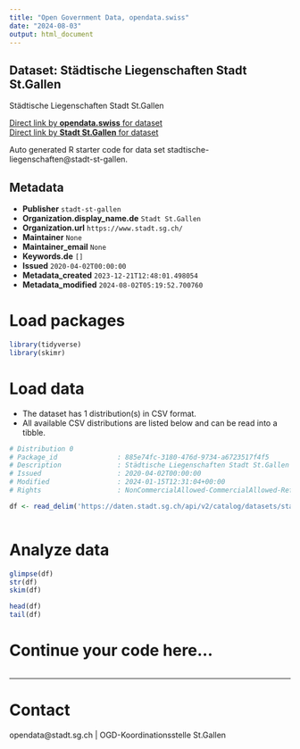 ```yaml
---
title: "Open Government Data, opendata.swiss"
date: "2024-08-03"
output: html_document
---
```


## Dataset: Städtische Liegenschaften Stadt St.Gallen

Städtische Liegenschaften Stadt St.Gallen

[Direct link by **opendata.swiss** for dataset](https://opendata.swiss/de/dataset/stadtische-liegenschaften)<br>
[Direct link by **Stadt St.Gallen** for dataset](https://daten.stadt.sg.ch/explore/dataset/stadtische-liegenschaften/)

Auto generated R starter code for data set stadtische-liegenschaften@stadt-st-gallen.

## Metadata

- **Publisher** `stadt-st-gallen`
- **Organization.display_name.de** `Stadt St.Gallen`
- **Organization.url** `https://www.stadt.sg.ch/`
- **Maintainer** `None`
- **Maintainer_email** `None`
- **Keywords.de** `[]`
- **Issued** `2020-04-02T00:00:00`
- **Metadata_created** `2023-12-21T12:48:01.498054`
- **Metadata_modified** `2024-08-02T05:19:52.700760`


# Load packages

```r

library(tidyverse)
library(skimr)

```

# Load data

-   The dataset has 1 distribution(s) in CSV format.
-   All available CSV distributions are listed below and can be read into a tibble.

```r

# Distribution 0
# Package_id               : 885e74fc-3180-476d-9734-a6723517f4f5
# Description              : Städtische Liegenschaften Stadt St.Gallen (csv)
# Issued                   : 2020-04-02T00:00:00
# Modified                 : 2024-01-15T12:31:04+00:00
# Rights                   : NonCommercialAllowed-CommercialAllowed-ReferenceRequired

df <- read_delim('https://daten.stadt.sg.ch/api/v2/catalog/datasets/stadtische-liegenschaften/exports/csv')



```

# Analyze data

```r

glimpse(df)
str(df)
skim(df)

head(df)
tail(df)

```

# Continue your code here...

```r

```

------------------------------------------------------------------------

# Contact

opendata@stadt.sg.ch | OGD-Koordinationsstelle St.Gallen
